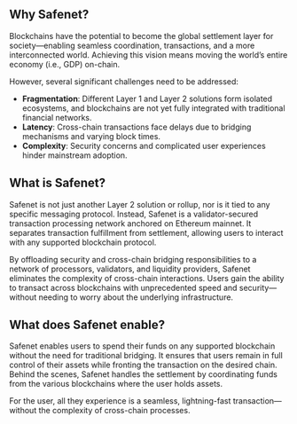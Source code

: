## Why Safenet?

Blockchains have the potential to become the global settlement layer for society—enabling seamless coordination, transactions, and a more interconnected world. Achieving this vision means moving the world’s entire economy (i.e., GDP) on-chain.

However, several significant challenges need to be addressed:

* **Fragmentation**: Different Layer 1 and Layer 2 solutions form isolated ecosystems, and blockchains are not yet fully integrated with traditional financial networks.
* **Latency**: Cross-chain transactions face delays due to bridging mechanisms and varying block times.
* **Complexity**: Security concerns and complicated user experiences hinder mainstream adoption.

## What is Safenet?

Safenet is not just another Layer 2 solution or rollup, nor is it tied to any specific messaging protocol. Instead, Safenet is a validator-secured transaction processing network anchored on Ethereum mainnet. It separates transaction fulfillment from settlement, allowing users to interact with any supported blockchain protocol.

By offloading security and cross-chain bridging responsibilities to a network of processors, validators, and liquidity providers, Safenet eliminates the complexity of cross-chain interactions. Users gain the ability to transact across blockchains with unprecedented speed and security—without needing to worry about the underlying infrastructure.

## What does Safenet enable?

Safenet enables users to spend their funds on any supported blockchain without the need for traditional bridging. It ensures that users remain in full control of their assets while fronting the transaction on the desired chain. Behind the scenes, Safenet handles the settlement by coordinating funds from the various blockchains where the user holds assets.

For the user, all they experience is a seamless, lightning-fast transaction—without the complexity of cross-chain processes.